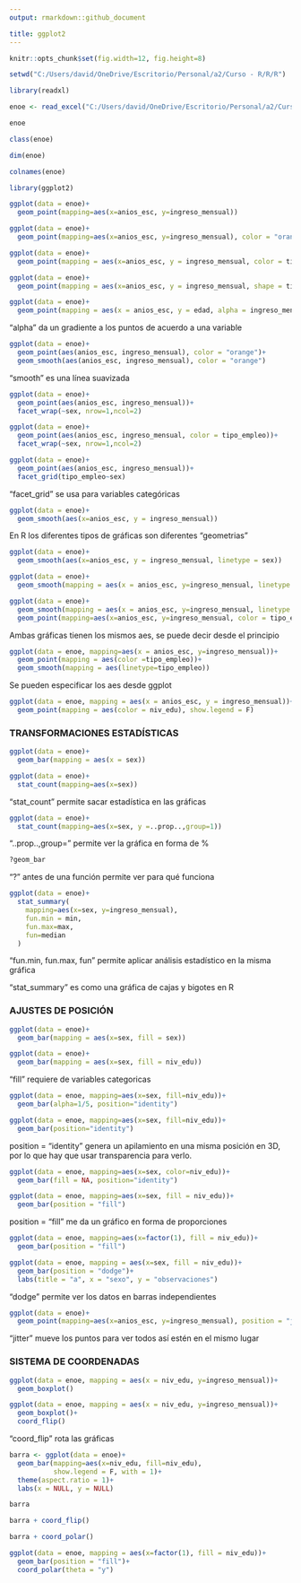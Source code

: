 ```yaml
---
output: rmarkdown::github_document

title: ggplot2
---
```


```r
knitr::opts_chunk$set(fig.width=12, fig.height=8)
```

```r
setwd("C:/Users/david/OneDrive/Escritorio/Personal/a2/Curso - R/R/R")
```

```r
library(readxl)

enoe <- read_excel("C:/Users/david/OneDrive/Escritorio/Personal/a2/Curso - R/3. GGPlot2/mu_enoe.xlsx")

enoe
```

```r
class(enoe)
```

```r
dim(enoe)
```

```r
colnames(enoe)
```

```r
library(ggplot2)

ggplot(data = enoe)+
  geom_point(mapping=aes(x=anios_esc, y=ingreso_mensual))
```

```r
ggplot(data = enoe)+
  geom_point(mapping=aes(x=anios_esc, y=ingreso_mensual), color = "orange")
```

```r
ggplot(data = enoe)+
  geom_point(mapping = aes(x=anios_esc, y = ingreso_mensual, color = tipo_empleo))
```

```r
ggplot(data = enoe)+
  geom_point(mapping = aes(x=anios_esc, y = ingreso_mensual, shape = tipo_empleo))
```

```r
ggplot(data = enoe)+
  geom_point(mapping = aes(x = anios_esc, y = edad, alpha = ingreso_mensual))
```

"alpha" da un gradiente a los puntos de acuerdo a una variable

```r
ggplot(data = enoe)+
  geom_point(aes(anios_esc, ingreso_mensual), color = "orange")+
  geom_smooth(aes(anios_esc, ingreso_mensual), color = "orange")
```

"smooth" es una línea suavizada

```r
ggplot(data = enoe)+
  geom_point(aes(anios_esc, ingreso_mensual))+
  facet_wrap(~sex, nrow=1,ncol=2)
```

```r
ggplot(data = enoe)+
  geom_point(aes(anios_esc, ingreso_mensual, color = tipo_empleo))+
  facet_wrap(~sex, nrow=1,ncol=2)
```

```r
ggplot(data = enoe)+
  geom_point(aes(anios_esc, ingreso_mensual))+
  facet_grid(tipo_empleo~sex)
```
"facet_grid" se usa para variables categóricas

```r
ggplot(data = enoe)+
  geom_smooth(aes(x=anios_esc, y = ingreso_mensual))
```
En R los diferentes tipos de gráficas son diferentes "geometrias"

```r
ggplot(data = enoe)+
  geom_smooth(aes(x=anios_esc, y = ingreso_mensual, linetype = sex))
```

```r
ggplot(data = enoe)+
  geom_smooth(mapping = aes(x = anios_esc, y=ingreso_mensual, linetype = tipo_empleo))
```

```r
ggplot(data = enoe)+
  geom_smooth(mapping = aes(x = anios_esc, y=ingreso_mensual, linetype = tipo_empleo))+
  geom_point(mapping=aes(x=anios_esc, y=ingreso_mensual, color = tipo_empleo))
```
Ambas gráficas tienen los mismos aes, se puede decir desde el principio

```r
ggplot(data = enoe, mapping=aes(x = anios_esc, y=ingreso_mensual))+
  geom_point(mapping = aes(color =tipo_empleo))+
  geom_smooth(mapping = aes(linetype=tipo_empleo))
```
Se pueden especificar los aes desde ggplot

```r
ggplot(data = enoe, mapping = aes(x = anios_esc, y = ingreso_mensual))+
  geom_point(mapping = aes(color = niv_edu), show.legend = F)
```

### TRANSFORMACIONES ESTADÍSTICAS

```r
ggplot(data = enoe)+
  geom_bar(mapping = aes(x = sex))
```

```r
ggplot(data = enoe)+
  stat_count(mapping=aes(x=sex))
```
"stat_count" permite sacar estadística en las gráficas


```r
ggplot(data = enoe)+
  stat_count(mapping=aes(x=sex, y =..prop..,group=1))
```
"..prop..,group=" permite ver la gráfica en forma de %

```r
?geom_bar
```
"?" antes de una función permite ver para qué funciona

```r
ggplot(data = enoe)+
  stat_summary(
    mapping=aes(x=sex, y=ingreso_mensual),
    fun.min = min,
    fun.max=max,
    fun=median
  )
```
"fun.min, fun.max, fun" permite aplicar análisis estadístico en la misma gráfica

"stat_summary" es como una gráfica de cajas y bigotes en R

### AJUSTES DE POSICIÓN

```r
ggplot(data = enoe)+
  geom_bar(mapping = aes(x=sex, fill = sex))
```

```r
ggplot(data = enoe)+
  geom_bar(mapping = aes(x=sex, fill = niv_edu))
```
"fill" requiere de variables categoricas

```r
ggplot(data = enoe, mapping=aes(x=sex, fill=niv_edu))+
  geom_bar(alpha=1/5, position="identity")
```

```r
ggplot(data = enoe, mapping=aes(x=sex, fill=niv_edu))+
  geom_bar(position="identity")
```
position = "identity" genera un apilamiento en una misma posición en 3D, por lo que hay que usar transparencia para verlo.

```r
ggplot(data = enoe, mapping=aes(x=sex, color=niv_edu))+
  geom_bar(fill = NA, position="identity")
```

```r
ggplot(data = enoe, mapping=aes(x=sex, fill = niv_edu))+
  geom_bar(position = "fill")
```
position = "fill" me da un gráfico en forma de proporciones

```r
ggplot(data = enoe, mapping=aes(x=factor(1), fill = niv_edu))+
  geom_bar(position = "fill")
```

```r
ggplot(data = enoe, mapping = aes(x=sex, fill = niv_edu))+
  geom_bar(position = "dodge")+
  labs(title = "a", x = "sexo", y = "observaciones")
```
"dodge" permite ver los datos en barras independientes

```r
ggplot(data = enoe)+
  geom_point(mapping=aes(x=anios_esc, y=ingreso_mensual), position = "jitter")
```
"jitter" mueve los puntos para ver todos así estén en el mismo lugar

### SISTEMA DE COORDENADAS

```r
ggplot(data = enoe, mapping = aes(x = niv_edu, y=ingreso_mensual))+
  geom_boxplot()
```

```r
ggplot(data = enoe, mapping = aes(x = niv_edu, y=ingreso_mensual))+
  geom_boxplot()+
  coord_flip()
```
"coord_flip" rota las gráficas

```r
barra <- ggplot(data = enoe)+
  geom_bar(mapping=aes(x=niv_edu, fill=niv_edu),
           show.legend = F, with = 1)+
  theme(aspect.ratio = 1)+
  labs(x = NULL, y = NULL)

barra
```

```r
barra + coord_flip()
```

```r
barra + coord_polar()
```

```r
ggplot(data = enoe, mapping = aes(x=factor(1), fill = niv_edu))+
  geom_bar(position = "fill")+
  coord_polar(theta = "y")
```

